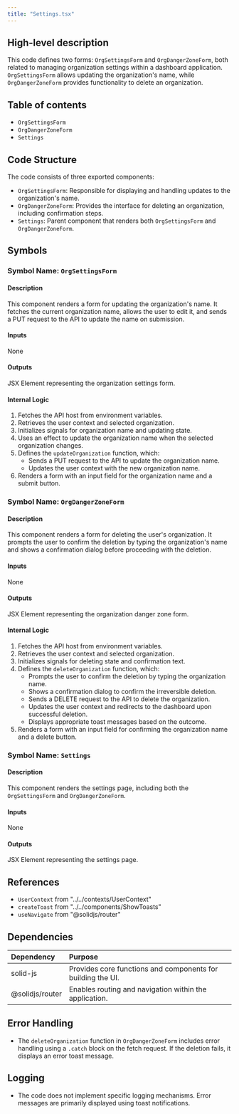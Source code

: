 ```yaml
---
title: "Settings.tsx"
---
```


## High-level description
This code defines two forms: `OrgSettingsForm` and `OrgDangerZoneForm`, both related to managing organization settings within a dashboard application. `OrgSettingsForm` allows updating the organization's name, while `OrgDangerZoneForm` provides functionality to delete an organization.

## Table of contents
- `OrgSettingsForm`
- `OrgDangerZoneForm`
- `Settings`

## Code Structure
The code consists of three exported components:
- `OrgSettingsForm`: Responsible for displaying and handling updates to the organization's name.
- `OrgDangerZoneForm`: Provides the interface for deleting an organization, including confirmation steps.
- `Settings`: Parent component that renders both `OrgSettingsForm` and `OrgDangerZoneForm`.

## Symbols

### Symbol Name: `OrgSettingsForm`
#### Description
This component renders a form for updating the organization's name. It fetches the current organization name, allows the user to edit it, and sends a PUT request to the API to update the name on submission.

#### Inputs
None

#### Outputs
JSX Element representing the organization settings form.

#### Internal Logic
1. Fetches the API host from environment variables.
2. Retrieves the user context and selected organization.
3. Initializes signals for organization name and updating state.
4. Uses an effect to update the organization name when the selected organization changes.
5. Defines the `updateOrganization` function, which:
    - Sends a PUT request to the API to update the organization name.
    - Updates the user context with the new organization name.
6. Renders a form with an input field for the organization name and a submit button.

### Symbol Name: `OrgDangerZoneForm`
#### Description
This component renders a form for deleting the user's organization. It prompts the user to confirm the deletion by typing the organization's name and shows a confirmation dialog before proceeding with the deletion.

#### Inputs
None

#### Outputs
JSX Element representing the organization danger zone form.

#### Internal Logic
1. Fetches the API host from environment variables.
2. Retrieves the user context and selected organization.
3. Initializes signals for deleting state and confirmation text.
4. Defines the `deleteOrganization` function, which:
    - Prompts the user to confirm the deletion by typing the organization name.
    - Shows a confirmation dialog to confirm the irreversible deletion.
    - Sends a DELETE request to the API to delete the organization.
    - Updates the user context and redirects to the dashboard upon successful deletion.
    - Displays appropriate toast messages based on the outcome.
5. Renders a form with an input field for confirming the organization name and a delete button.

### Symbol Name: `Settings`
#### Description
This component renders the settings page, including both the `OrgSettingsForm` and `OrgDangerZoneForm`.

#### Inputs
None

#### Outputs
JSX Element representing the settings page.

## References
- `UserContext` from "../../contexts/UserContext"
- `createToast` from "../../components/ShowToasts"
- `useNavigate` from "@solidjs/router"

## Dependencies
| Dependency | Purpose |
|:-----------|:--------|
| solid-js | Provides core functions and components for building the UI. |
| @solidjs/router | Enables routing and navigation within the application. |

## Error Handling
- The `deleteOrganization` function in `OrgDangerZoneForm` includes error handling using a `.catch` block on the fetch request. If the deletion fails, it displays an error toast message.

## Logging
- The code does not implement specific logging mechanisms. Error messages are primarily displayed using toast notifications.
